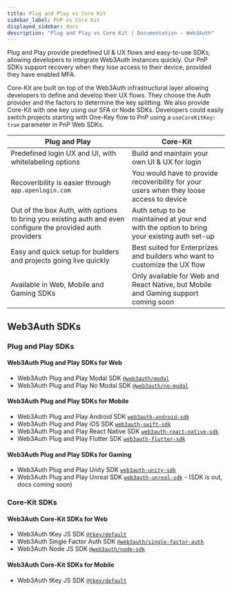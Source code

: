 ```yaml
---
title: Plug and Play vs Core Kit
sidebar_label: PnP vs Core Kit
displayed_sidebar: docs
description: "Plug and Play vs Core Kit | Documentation - Web3Auth"
---
```


Plug and Play provide predefined UI & UX flows and easy-to-use SDKs, allowing developers to integrate Web3Auth instances quickly. Our PnP SDKs support
recovery when they lose access to their device, provided they have enabled MFA.

Core-Kit are built on top of the Web3Auth infrastructural layer allowing developers to define and develop their UX flows. They choose the Auth
provider and the factors to determine the key splitting. We also provide Core-Kit with one key using our SFA or Node SDKs. Developers could easily
switch projects starting with One-Key flow to PnP using a `useCoreKitKey: true` parameter in PnP Web SDKs.

| Plug and Play                                                                                               | Core-Kit                                                                                   |
| ----------------------------------------------------------------------------------------------------------- | ------------------------------------------------------------------------------------------ |
| Predefined login UX and UI, with whitelabeling options                                                      | Build and maintain your own UI & UX for login                                              |
| Recoveribility is easier through `app.openlogin.com`                                                        | You would have to provide recoveribility for your users when they loose access to device   |
| Out of the box Auth, with options to bring you existing auth and even configure the provided auth providers | Auth setup to be maintained at your end with the option to bring your existing auth set-up |
| Easy and quick setup for builders and projects going live quickly                                           | Best suited for Enterprizes and builders who want to customize the UX flow                 |
| Available in Web, Mobile and Gaming SDKs                                                                    | Only available for Web and React Native, but Mobile and Gaming support coming soon         |

## Web3Auth SDKs

### Plug and Play SDKs

#### Web3Auth Plug and Play SDKs for Web

- Web3Auth Plug and Play Modal SDK [`@web3auth/modal`](/sdk/web/modal/)
- Web3Auth Plug and Play No Modal SDK [`@web3auth/no-modal`](/sdk/web/no-modal)

#### Web3Auth Plug and Play SDKs for Mobile

- Web3Auth Plug and Play Android SDK [`web3auth-android-sdk`](/sdk/android/)
- Web3Auth Plug and Play iOS SDK [`web3auth-swift-sdk`](/sdk/ios/)
- Web3Auth Plug and Play React Native SDK [`web3auth-react-native-sdk`](/sdk/react-native/)
- Web3Auth Plug and Play Flutter SDK [`web3auth-flutter-sdk`](/sdk/flutter/)

#### Web3Auth Plug and Play SDKs for Gaming

- Web3Auth Plug and Play Unity SDK [`web3auth-unity-sdk`](/sdk/unity/)
- Web3Auth Plug and Play Unreal SDK [`web3auth-unreal-sdk`](#) - (SDK is out, docs coming soon)

### Core-Kit SDKs

#### Web3Auth Core-Kit SDKs for Web

- Web3Auth tKey JS SDK [`@tkey/default`](/sdk/tkey/)
- Web3Auth Single Factor Auth SDK [`@web3auth/single-factor-auth`](/sdk/single-factor-auth/)
- Web3Auth Node JS SDK [`@web3auth/node-sdk`](/sdk/node/)

#### Web3Auth Core-Kit SDKs for Mobile

- Web3Auth tKey JS SDK [`@tkey/default`](/sdk/tkey/)

